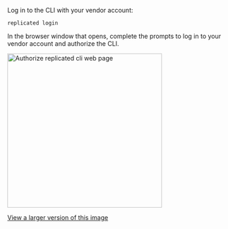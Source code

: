 Log in to the CLI with your vendor account:

  ```
  replicated login
  ```

  In the browser window that opens, complete the prompts to log in to your vendor account and authorize the CLI.

  <img width="350" alt="Authorize replicated cli web page" src="/images/authorize-repl-cli.png"/>

  [View a larger version of this image](/images/authorize-repl-cli.png)